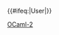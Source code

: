 {{User language-2|ocaml|用戶'''[[:Category:ocaml-2 使用者|一般地]]'''使用'''[[:Category:Ocaml 使用者|OCaml]]'''。|OCaml}}
<includeonly>{{#ifeq:{{NAMESPACE}}|User|[[Category:维基程序员|{{PAGENAME}}]]}}</includeonly>
<noinclude>
[[Category:程式用戶框模板|OCaml-2]]
</noinclude>